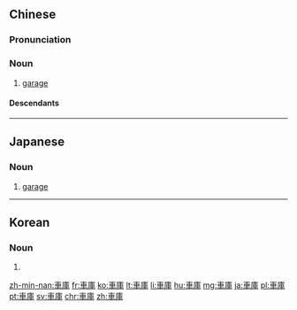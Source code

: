 {{also|车库}}
==Chinese==
{{zh-forms|s=车库}}

===Pronunciation===
{{zh-pron
|m=chēkù
|c=ce1 fu3
|mn=chhia-khò͘
|cat=n
}}

===Noun===
{{zh-noun}}

# [[garage]]

====Descendants====
{{CJKV|車庫|しゃこ|차고}}

----

==Japanese==
{{ja-kanjitab|しゃ|こ|yomi=o}}

===Noun===
{{ja-noun|しゃこ}}

# [[garage]]

----

==Korean==
{{ko-hanjatab}}

===Noun===
{{ko-noun|hj|hangeul=차고}}

# {{hanja form of|차고|garage}}

[[zh-min-nan:車庫]]
[[fr:車庫]]
[[ko:車庫]]
[[lt:車庫]]
[[li:車庫]]
[[hu:車庫]]
[[mg:車庫]]
[[ja:車庫]]
[[pl:車庫]]
[[pt:車庫]]
[[sv:車庫]]
[[chr:車庫]]
[[zh:車庫]]